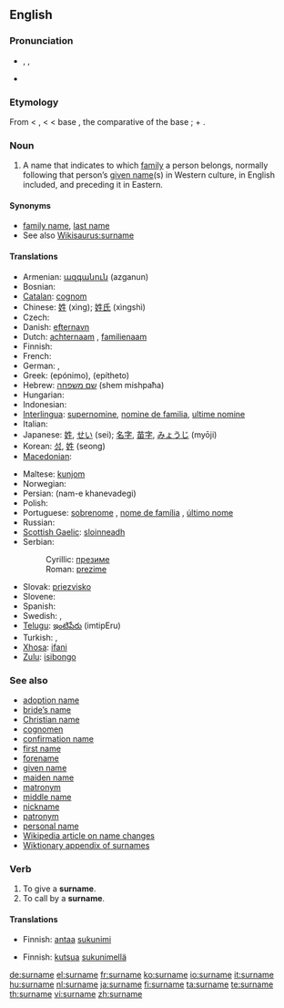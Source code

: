 {{wikipedia|Surname}}
==English==

===Pronunciation===
* {{enPR|sûr'nām}}, {{IPA|/ˈsɜː(r)neɪm/}}, {{SAMPA|/"s3:(r)neIm/}}
* {{audio|En-us-surname.ogg|Audio (US)}}

===Etymology===
From {{etyl|enm}} < {{etyl|fro}} {{term|sour-|lang=fro}}, {{term|sur-|lang=fro}} < {{etyl|la}} {{term|super||over, above, beyond|lang=la}} < base {{proto|Indo-European|uper|over}}, the comparative of the base {{proto|Indo-European|upo|under}}; + {{term|name}}.

===Noun===
{{en-noun}}

# A name that indicates to which [[family]] a person belongs, normally following that person’s [[given name]](s) in Western culture, in English included, and preceding it in Eastern.

====Synonyms====
* [[family name]], [[last name]]
* See also [[Wikisaurus:surname]]

====Translations====
{{trans-top|name that indicates family}}
* Armenian: [[ազգանուն]] (azganun)
* Bosnian: {{t-|bs|prezime|n}}
* [[Catalan]]: [[cognom]]
* Chinese: [[姓]] (xìng); [[姓氏]] (xìngshì)
* Czech: {{t-|cs|příjmení|n}}
* Danish: [[efternavn]]
* Dutch: [[achternaam]] {{m}}, [[familienaam]] {{m}}
* Finnish: {{t+|fi|sukunimi}}
* French: {{t+|fr|nom de famille|m}}
* German: {{t+|de|Nachname|m}}, {{t+|de|Familienname|m}}
* Greek: {{t+|el|επώνυμο|n|sc=Grek}} (epónimo), {{t+|el|επίθετο|n|sc=Grek}} (epítheto)
* Hebrew: [[שם משפחה]] (shem mishpaħa)
* Hungarian: {{t+|hu|vezetéknév}}
* Indonesian: {{t-|id|marga|xs=Indonesian}}
* [[Interlingua]]: [[supernomine]], [[nomine de familia]], [[ultime nomine]]
* Italian: {{t+|it|cognome|m}}
* Japanese: [[姓]], [[せい]] (sei); [[名字]], [[苗字]], [[みょうじ]] (myōji)
* Korean: [[성]], [[姓]] (seong)
* [[Macedonian]]: {{t-|mk|презиме|n|tr=prézime|sc=Cyrl|xs=Macedonian}}
{{trans-mid}}
* Maltese: [[kunjom]]
* Norwegian: {{t+|no|etternavn|n}}
* Persian: {{fa-Arab|[[نام خانوادگی]]}} (nam-e khanevadegi)
* Polish: {{t+|pl|nazwisko|n}}
* Portuguese: [[sobrenome]] {{m}}, [[nome de família]] {{m}}, [[último nome]] {{m}} {{italbrac|when appearing last}}
* Russian: {{t+|ru|фамилия|f|tr=famílija|sc=Cyrl}}
* [[Scottish Gaelic]]: [[sloinneadh]] {{m}}
* Serbian:
*: Cyrillic: [[презиме]] {{n}}
*: Roman: [[prezime]] {{n}}
* Slovak: [[priezvisko]] {{n}}
* Slovene: {{t+|sl|priimek|m}}
* Spanish: {{t-|es|apellido|m}}
* Swedish: {{t+|sv|efternamn|n}}, {{t+|sv|familjenamn|n}}
* [[Telugu]]: [[ఇంటిపేరు]] (imtipEru)
* Turkish: {{t|tr|soyadı}},  {{t|tr|soy ismi}}
* [[Xhosa]]: [[ifani]]
* [[Zulu]]: [[isibongo]]
{{trans-bottom}}

===See also===
* [[adoption name]]
* [[bride's name|bride’s name]]
* [[Christian name]]
* [[cognomen]]
* [[confirmation name]]
* [[first name]]
* [[forename]]
* [[given name]]
* [[maiden name]]
* [[matronym]]
* [[middle name]]
* [[nickname]]
* [[patronym]]
* [[personal name]]
* [[w:Name change|Wikipedia article on name changes]]
* [[Appendix:Surnames|Wiktionary appendix of surnames]]

===Verb===
{{en-verb|surnam|ing}}

# To give a '''surname'''.
# To call by a '''surname'''.

====Translations====
{{trans-top|to give a surname}}
* Finnish: [[antaa]] [[sukunimi]]
{{trans-mid}}
{{trans-bottom}}

{{trans-top|to call by a surname}}
* Finnish: [[kutsua]] [[sukunimi|sukunimellä]]
{{trans-mid}}
{{trans-bottom}}

[[de:surname]]
[[el:surname]]
[[fr:surname]]
[[ko:surname]]
[[io:surname]]
[[it:surname]]
[[hu:surname]]
[[nl:surname]]
[[ja:surname]]
[[fi:surname]]
[[ta:surname]]
[[te:surname]]
[[th:surname]]
[[vi:surname]]
[[zh:surname]]